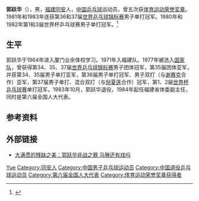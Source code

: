 {{noteTA|G1=Table Tennis}}
{{MedalTableTop|width = 250px}}
{{MedalCompetition|<!-- 注释出：[[File:ITTF.png|30px]] -->[[世界乒乓球锦标赛|世界乒乓球锦标赛]]}}
{{MedalGold|[[1977年世界乒乓球锦标赛|1977年 伯明翰]]|男子团体}}
{{MedalSilver|[[1977年世界乒乓球锦标赛|1977年 伯明翰]]|男子单打}}
{{MedalSilver|[[1979年世界乒乓球锦标赛|1979年 平壤]]|男子单打}}
{{MedalSilver|[[1979年世界乒乓球锦标赛|1979年 平壤]]|男子团体}}
{{MedalBronze|[[1979年世界乒乓球锦标赛|1979年 平壤]]|男子双打}}
{{MedalGold|[[1981年世界乒乓球锦标赛|1981年 诺维萨德]]|男子单打}}
{{MedalGold|[[1981年世界乒乓球锦标赛|1981年 诺维萨德]]|男子团体}}
{{MedalSilver|[[1981年世界乒乓球锦标赛|1981年 诺维萨德]]|男子双打}}
{{MedalGold|[[1983年世界乒乓球锦标赛|1983年 东京]]|男子单打}}
{{MedalGold|[[1983年世界乒乓球锦标赛|1983年 东京]]|混合双打}}
{{MedalGold|[[1983年世界乒乓球锦标赛|1983年 东京]]|男子团体}}
{{MedalCompetition|[[世界杯乒乓球赛|世界杯乒乓球赛]]}}
{{MedalGold|1980年 香港|男子单打}}
{{MedalBronze|1981年 吉隆坡|男子单打}}
{{MedalGold|1982年 香港|男子单打}}
{{MedalBottom}}

'''郭跃华'''（{{bd|1956年|12月4日}}），男，[[福建省|福建]][[同安区|同安]]人，[[中华人民共和国|中国]][[乒乓球|乒乓球]]运动员，曾五次获[[体育运动荣誉奖章|体育运动荣誉奖章]]。1981年和1983年连获第36和37届[[世界乒乓球锦标赛|世界乒乓球锦标赛]]男子单打冠军。1980年和1982年第1和3届世界杯乒乓球赛男子单打冠军。<ref>{{cite web|url=https://tabletennis.guide/profile.php?name=yuehua-guo-129287|title=Profile|publisher=Table Tennis Guide|accessdate=2019-07-26|archive-date=2020-06-07|archive-url=https://web.archive.org/web/20200607013218/https://tabletennis.guide/profile.php?name=yuehua-guo-129287|dead-url=no}}</ref>

== 生平 ==
郭跃华于1964年进入厦门业余体校学习。1971年入福建队。1977年被选入[[中国国家乒乓球队|国家队]]，曾获得第34、35、37届[[世界乒乓球锦标赛|世界乒乓球锦标赛]]男子团体冠军，第35届团体亚军，并获第34、35届男子单打亚军，第36届男子单打冠军、男子双打（与[[谢赛克|谢赛克]]合作）亚军，第37届男子单打、混合双打（与[[倪夏莲|倪夏莲]]合作）冠军，第1、2届[[世界杯乒乓球赛|世界杯乒乓球赛]]单打冠军。1983年10月，郭跃华退役，1984年起任福建省体委副主任，同时是第六届全国人大代表。

== 参考资料 ==
{{reflist}}

== 外部链接 ==
* [http://www.cnpingpang.com/portal.php?mod=view&aid=35659 大满贯的残缺之美：郭跃华非战之罪 马琳还有戏吗] {{Wayback|url=http://www.cnpingpang.com/portal.php?mod=view&aid=35659 |date=20191030163521 }}

{{世界乒乓球锦标赛男子单打冠军}}
{{世界乒乓球锦标赛混合双打冠军}}
{{世界乒乓球锦标赛男子团体冠军}}
{{世界杯乒乓球赛男子单打冠军}}
{{亞洲乒乓球錦標賽男子單打冠軍}}
{{亚洲乒乓球锦标赛男子双打冠军}}
{{亚洲乒乓球锦标赛男子团体冠军}}
{{亚洲运动会乒乓球比赛男子双打冠军}}
{{亚洲运动会乒乓球比赛混合双打冠军}}
{{亚洲运动会乒乓球比赛男子团体冠军}}
{{全国乒乓球锦标赛男子单打冠军}}
{{中国乒乓球}}
{{新中国成立35年来杰出教练员、杰出运动员}}
{{建国40年以来80名杰出教练员、运动员}}
{{建国45周年体坛45英杰}}
{{新中国体育50星}}

{{Authority control}}
{{DEFAULTSORT:Guo Yuehua}}
[[Category:郭姓|Yue]]
[[Category:同安人|Category:同安人]]
[[Category:中国男子乒乓球运动员|Category:中国男子乒乓球运动员]]
[[Category:中国退役乒乓球运动员|Category:中国退役乒乓球运动员]]
[[Category:第六届全国人大代表|Category:第六届全国人大代表]]
[[Category:体育运动荣誉奖章获得者|Category:体育运动荣誉奖章获得者]]